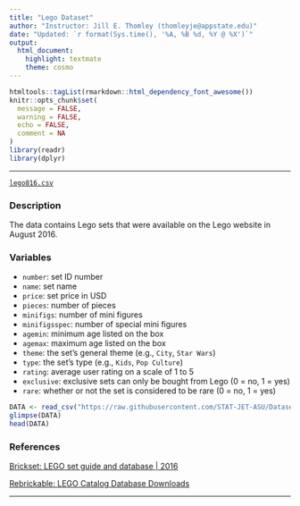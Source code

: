 ```yaml
---
title: "Lego Dataset"
author: "Instructor: Jill E. Thomley (thomleyje@appstate.edu)"
date: "Updated: `r format(Sys.time(), '%A, %B %d, %Y @ %X')`"
output: 
  html_document: 
    highlight: textmate
    theme: cosmo
---
```


```r
htmltools::tagList(rmarkdown::html_dependency_font_awesome())
knitr::opts_chunk$set(
  message = FALSE,
  warning = FALSE,
  echo = FALSE,
  comment = NA
)
library(readr)
library(dplyr)
```
<hr>

<i class="fas fa-database"></i> [`lego816.csv`](https://raw.githubusercontent.com/STAT-JET-ASU/Datasets/master/Instructor/lego816.csv)

### Description

The data contains Lego sets that were available on the Lego website in August 2016.

### Variables

* `number`: set ID number
* `name`: set name
* `price`: set price in USD
* `pieces`: number of pieces
* `minifigs`: number of mini figures
* `minifigsspec`: number of special mini figures
* `agemin`: minimum age listed on the box
* `agemax`: maximum age listed on the box
* `theme`: the set's general theme (e.g., `City`, `Star Wars`)
* `type`: the set's type (e.g., `Kids`, `Pop Culture`)
* `rating`: average user rating on a scale of 1 to 5
* `exclusive`: exclusive sets can only be bought from Lego (0 = no, 1 = yes) 
* `rare`: whether or not the set is considered to be rare (0 = no, 1 = yes) 

```r
DATA <- read_csv("https://raw.githubusercontent.com/STAT-JET-ASU/Datasets/master/Instructor/lego816.csv")
glimpse(DATA)
head(DATA)
```

### References

[Brickset: LEGO set guide and database | 2016](https://brickset.com/sets/year-2016)

[Rebrickable: LEGO Catalog Database Downloads](https://rebrickable.com/downloads/)

<hr>
